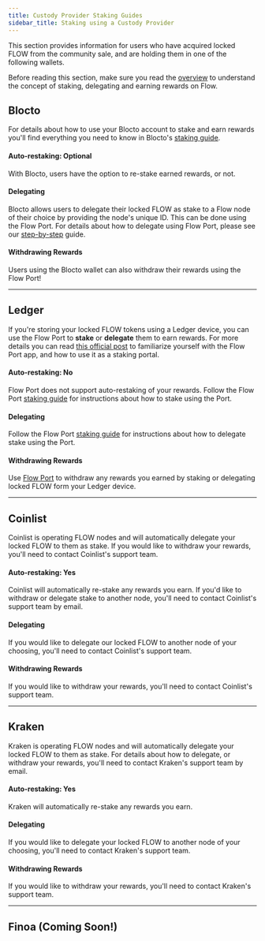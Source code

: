 ```yaml
---
title: Custody Provider Staking Guides
sidebar_title: Staking using a Custody Provider
---
```


This section provides information for users who have acquired locked FLOW from the community sale, and are holding them in one of the following wallets.

Before reading this section, make sure you read the [overview](/staking/) to understand the concept of staking, delegating and earning rewards
on Flow.

## Blocto

For details about how to use your Blocto account to stake and earn rewards you'll
find everything you need to know in Blocto's [staking guide](https://guide.blocto.app/article/stake-flow-tokens-step-by-step-with-blocto).

#### Auto-restaking: Optional

With Blocto, users have the option to re-stake earned rewards, or not.

#### Delegating

Blocto allows users to delegate their locked FLOW as stake to a Flow node of their choice by providing the node's unique ID. This can be done using the Flow Port.
For details about how to delegate using Flow Port, please see our [step-by-step](/) guide.

#### Withdrawing Rewards

Users using the Blocto wallet can also withdraw their rewards using the Flow Port!

---

## Ledger

If you're storing your locked FLOW tokens using a Ledger device, you can use the Flow Port to **stake** or **delegate** them to earn rewards.
For more details you can read [this official post](https://www.onflow.org/post/flow-port-is-here) to familiarize yourself with the Flow Port app,
and how to use it as a staking portal.

#### Auto-restaking: No

Flow Port does not support auto-restaking of your rewards. Follow the Flow Port [staking guide](/support/flow-port/staking-guide/) for instructions about how to stake using the Port.

#### Delegating

Follow the Flow Port [staking guide](/support/flow-port/staking-guide/) for instructions about how to delegate stake using the Port.

#### Withdrawing Rewards

Use [Flow Port](https://port.onflow.org) to withdraw any rewards you earned by staking or delegating locked FLOW form your Ledger device.

---

## Coinlist

Coinlist is operating FLOW nodes and will automatically delegate your locked FLOW to them as stake.
If you would like to withdraw your rewards, you'll need to contact Coinlist's support team.

#### Auto-restaking: Yes

Coinlist will automatically re-stake any rewards you earn. If you'd like to withdraw or delegate stake to another node, you'll need to
contact Coinlist's support team by email.

#### Delegating

If you would like to delegate our locked FLOW to another node of your choosing, you'll need to contact Coinlist's support team.

#### Withdrawing Rewards

If you would like to withdraw your rewards, you'll need to contact Coinlist's support team.

---

## Kraken

Kraken is operating FLOW nodes and will automatically delegate your locked FLOW to them as stake.
For details about how to delegate, or withdraw your rewards, you'll need to contact Kraken's support team by email.

#### Auto-restaking: Yes

Kraken will automatically re-stake any rewards you earn.

#### Delegating

If you would like to delegate your locked FLOW to another node of your choosing, you'll need to contact Kraken's support team.

#### Withdrawing Rewards

If you would like to withdraw your rewards, you'll need to contact Kraken's support team.

---

## Finoa (Coming Soon!)

<br />

